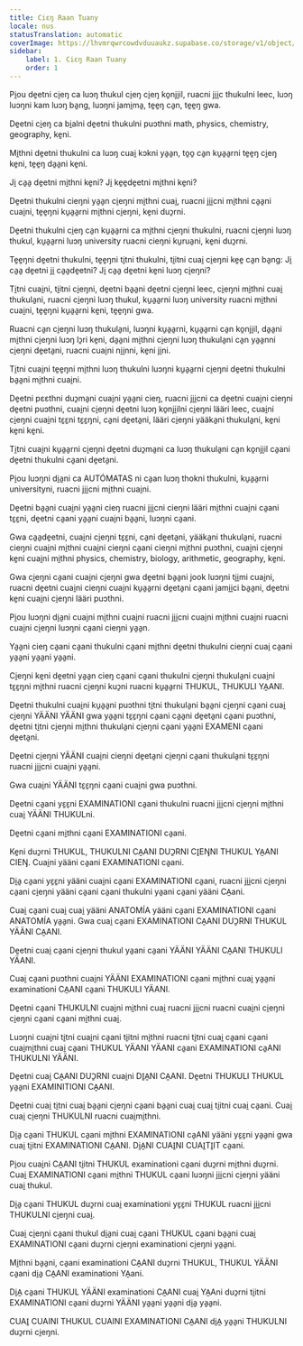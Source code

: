 ```yaml
---
title: Ciɛŋ Raan Tuany
locale: nus
statusTranslation: automatic
coverImage: https://lhvmrqwrcowdvduuaukz.supabase.co/storage/v1/object/public/strapi-uploads/small_cover-educacion-fundamental.webp-2d51a7828a2b1309555be27f7e2a61a0.webp
sidebar:
    label: 1. Ciɛŋ Raan Tuany
    order: 1
---
```

Pi̱ou de̱etni ci̱eŋ ca luɔŋ thukul ci̱eŋ ci̱eŋ ko̱nji̱il, ruacni ji̱i̱c thukulni leec, luɔŋ luɔŋni kam luɔŋ ba̱ng, luɔŋni jami̱ma̱, te̱e̱ŋ ca̱n, te̱e̱ŋ gwa.

De̱etni ci̱eŋ ca bi̱alni de̱etni thukulni puɔthni math, physics, chemistry, geography, ke̱ni.

Mi̱thni de̱etni thukulni ca luɔŋ cuai̱ kɔkni ya̱a̱n, to̱o̱ ca̱n ku̱a̱a̱rni te̱e̱ŋ ci̱eŋ ke̱ni, te̱e̱ŋ da̱a̱ni ke̱ni.

Ji̱ ca̱a̱ de̱etni mi̱thni ke̱ni? Ji̱ ke̱e̱de̱etni mi̱thni ke̱ni?

De̱etni thukulni cieŋni ya̱a̱n ci̱eŋni mi̱thni cuai̱, ruacni ji̱i̱cni mi̱thni ca̱a̱ni cuai̱ni, te̱e̱ŋni ku̱a̱a̱rni mi̱thni ci̱eŋni, ke̱ni duɔ̱rni.

De̱etni thukulni ci̱eŋ ca̱n ku̱a̱a̱rni ca mi̱thni ci̱eŋni thukulni, ruacni ci̱eŋni luɔŋ thukul, ku̱a̱a̱rni luɔŋ university ruacni cieŋni ku̱rua̱ni, ke̱ni duɔ̱rni.

Te̱e̱ŋni de̱etni thukulni, te̱e̱ŋni ti̱tni thukulni, ti̱itni cuai̱ ci̱eŋni ke̱e̱ ca̱n ba̱ng: Ji̱ ca̱a̱ de̱etni ji̱ ca̱a̱de̱etni? Ji̱ ca̱a̱ de̱etni ke̱ni luɔŋ ci̱eŋni?

Ti̱tni cuai̱ni, ti̱itni ci̱eŋni, de̱etni ba̱a̱ni de̱etni ci̱eŋni leec, ci̱eŋni mi̱thni cuai̱ thukula̱ni, ruacni ci̱eŋni luɔŋ thukul, ku̱a̱a̱rni luɔŋ university ruacni mi̱thni cuai̱ni, te̱e̱ŋni ku̱a̱a̱rni ke̱ni, te̱e̱ŋni gwa.

Ruacni ca̱n ci̱eŋni luɔŋ thukula̱ni, luɔŋni ku̱a̱a̱rni, ku̱a̱a̱rni ca̱n ko̱nji̱il, da̱a̱ni mi̱thni ci̱eŋni luɔŋ lɔ̱ri ke̱ni, da̱a̱ni mi̱thni ci̱eŋni luɔŋ thukula̱ni ca̱n ya̱a̱nni ci̱eŋni de̱eta̱ni, ruacni cuai̱ni ni̱i̱nni, ke̱ni ji̱ni.

Ti̱tni cuai̱ni te̱e̱ŋni mi̱thni luɔŋ thukulni luɔŋni ku̱a̱a̱rni ci̱eŋni de̱etni thukulni ba̱a̱ni mi̱thni cuai̱ni.

De̱etni pɛɛthni duɔ̱ma̱ni cuai̱ni ya̱a̱ni cieŋ, ruacni ji̱i̱cni ca de̱etni cuai̱ni cieŋni de̱etni puɔthni, cuai̱ni ci̱eŋni de̱etni luɔŋ ko̱nji̱ilni ci̱eŋni lääri leec, cuai̱ni ci̱eŋni cuai̱ni tɛ̱ɛ̱ni tɛ̱ɛ̱ŋni, ca̱ni de̱eta̱ni, lääri ci̱eŋni yääka̱ni thukula̱ni, ke̱ni ke̱ni ke̱ni.

Ti̱tni cuai̱ni ku̱a̱a̱rni ci̱eŋni de̱etni duɔ̱ma̱ni ca luɔŋ thukula̱ni ca̱n ko̱nji̱il ca̱ani de̱etni thukulni ca̱ani de̱eta̱ni.

Pi̱ou luɔŋni di̱a̱ni ca AUTÓMATAS ni ca̱an luɔŋ thokni thukulni, ku̱a̱a̱rni universityni, ruacni ji̱i̱cni mi̱thni cuai̱ni.

De̱etni ba̱a̱ni cuai̱ni ya̱a̱ni cieŋ ruacni ji̱i̱cni cieŋni lääri mi̱thni cuai̱ni ca̱ani tɛ̱ɛ̱ni, de̱etni ca̱ani ya̱a̱ni cuai̱ni ba̱a̱ni, luɔŋni ca̱ani.

Gwa ca̱a̱de̱etni, cuai̱ni ci̱eŋni tɛ̱ɛ̱ni, ca̱ni de̱eta̱ni, yääka̱ni thukula̱ni, ruacni cieŋni cuai̱ni mi̱thni cuai̱ni cieŋni ca̱ani cieŋni mi̱thni puɔthni, cuai̱ni ci̱eŋni ke̱ni cuai̱ni mi̱thni physics, chemistry, biology, arithmetic, geography, ke̱ni.

Gwa ci̱eŋni ca̱ani cuai̱ni ci̱eŋni gwa de̱etni ba̱a̱ni jook luɔŋni ti̱i̱mi cuai̱ni, ruacni de̱etni cuai̱ni cieŋni cuai̱ni ku̱a̱a̱rni de̱eta̱ni ca̱ani jami̱i̱ci ba̱a̱ni, de̱etni ke̱ni cuai̱ni ci̱eŋni lääri puɔthni.

Pi̱ou luɔŋni di̱a̱ni cuai̱ni mi̱thni cuai̱ni ruacni ji̱i̱cni cuai̱ni mi̱thni cuai̱ni ruacni cuai̱ni ci̱eŋni luɔŋni ca̱ani cieŋni ya̱a̱n.

Ya̱a̱ni cieŋ ca̱ani ca̱ani thukulni ca̱ani mi̱thni de̱etni thukulni cieŋni cuai̱ ca̱ani ya̱a̱ni ya̱a̱ni ya̱a̱ni.

Ci̱eŋni ke̱ni de̱etni ya̱a̱n cieŋ ca̱ani ca̱ani thukulni ci̱eŋni thukula̱ni cuai̱ni tɛ̱ɛ̱ŋni mi̱thni ruacni ci̱eŋni kuɔ̱ni ruacni ku̱a̱a̱rni THUKUL, THUKULI YA̱ANI.

De̱etni thukulni cuai̱ni ku̱a̱a̱ni puɔthni ti̱tni thukula̱ni ba̱a̱ni ci̱eŋni ca̱ani cuai̱ ci̱eŋni YÄÄNI YÄÄNI gwa ya̱a̱ni tɛ̱ɛ̱ŋni ca̱ani ca̱a̱ni de̱eta̱ni ca̱ani puɔthni, de̱etni ti̱tni ci̱eŋni mi̱thni thukula̱ni ci̱eŋni ca̱ani ya̱a̱ni EXAMENI ca̱ani de̱eta̱ni.

De̱etni ci̱eŋni YÄÄNI cuai̱ni cieŋni de̱eta̱ni ci̱eŋni ca̱ani thukula̱ni tɛ̱ɛ̱ŋni ruacni ji̱i̱cni cuai̱ni ya̱a̱ni.

Gwa cuai̱ni YÄÄNI tɛ̱ɛ̱ŋni ca̱ani cuai̱ni gwa puɔthni.

De̱etni ca̱ani yɛ̱ɛ̱ni EXAMINATIONI ca̱ani thukulni ruacni ji̱i̱cni ci̱eŋni mi̱thni cuai̱ YÄÄNI THUKULni.

De̱etni ca̱ani mi̱thni ca̱ani EXAMINATIONI ca̱ani.

Ke̱ni duɔ̱rni THUKUL, THUKULNI CA̱ANI DUƆ̱RNI CI̱EŊNI THUKUL YA̱ANI CIEŊ. Cuai̱ni yääni ca̱ani EXAMINATIONI ca̱ani.

Di̱a̱ ca̱ani yɛ̱ɛ̱ni yääni cuai̱ni ca̱ani EXAMINATIONI ca̱ani, ruacni ji̱i̱cni ci̱eŋni ca̱ani ci̱eŋni yääni ca̱ani ca̱ani thukulni ya̱ani ca̱ani yääni CA̱ani.

Cuai̱ ca̱ani cuai̱ cuai̱ yääni ANATOMÍA yääni ca̱ani EXAMINATIONI ca̱ani ANATOMÍA ya̱a̱ni. Gwa cuai̱ ca̱ani EXAMINATIONI CA̱ANI DUƆ̱RNI THUKUL YÄÄNI CA̱ANI.

De̱etni cuai̱ ca̱ani ci̱eŋni thukul ya̱ani ca̱ani YÄÄNI YÄÄNI CA̱ANI THUKULI YÄANI.

Cuai̱ ca̱ani puɔthni cuai̱ni YÄÄNI EXAMINATIONI ca̱ani mi̱thni cuai̱ ya̱a̱ni examinationi CA̱ANI ca̱ani THUKULI YÄANI.

De̱etni ca̱ani THUKULNI cuai̱ni mi̱thni cuai̱ ruacni ji̱i̱cni ruacni cuai̱ni ci̱eŋni ci̱eŋni ca̱ani ca̱ani mi̱thni cuai̱.

Luɔŋni cuai̱ni ti̱tni cuai̱ni ca̱ani ti̱itni mi̱thni ruacni ti̱tni cuai̱ ca̱ani ca̱ani cuai̱mi̱thni cuai̱ ca̱ani THUKUL YÄANI YÄANI ca̱ani EXAMINATIONI ca̱ANI THUKULNI YÄÄNI.

De̱etni cuai̱ CA̱ANI DUƆ̱RNI cuai̱ni DI̱A̱NI CA̱ANI. De̱etni THUKULI THUKUL ya̱a̱ni EXAMINITIONI CA̱ANI.

De̱etni cuai̱ ti̱tni cuai̱ ba̱a̱ni ci̱eŋni ca̱ani ba̱a̱ni cuai̱ cuai̱ ti̱itni cuai̱ ca̱ani. Cuai̱ cuai̱ ci̱eŋni THUKULNI ruacni cuai̱mi̱thni.

Di̱a̱ ca̱ani THUKUL ca̱ani mi̱thni EXAMINATIONI ca̱ANI yääni yɛ̱ɛ̱ni ya̱a̱ni gwa cuai̱ ti̱itni EXAMINATIONI CA̱ANI. Di̱A̱NI CUAI̱NI CUAI̱TI̱IT ca̱ani.

Pi̱ou cuai̱ni CA̱ANI ti̱itni THUKUL examinationi ca̱ani duɔ̱rni mi̱thni duɔ̱rni. Cuai̱ EXAMINATIONI ca̱ani mi̱thni THUKUL ca̱ani luɔŋni ji̱i̱cni ci̱eŋni yääni cuai̱ thukul.

Di̱a̱ ca̱ani THUKUL duɔ̱rni cuai̱ examinationi yɛ̱ɛ̱ni THUKUL ruacni ji̱i̱cni THUKULNI ci̱eŋni cuai̱.

Cuai̱ ci̱eŋni ca̱ani thukul di̱a̱ni cuai̱ ca̱ani THUKUL ca̱ani ba̱a̱ni cuai̱ EXAMINATIONI ca̱ani duɔ̱rni ci̱eŋni examinationi ci̱eŋni ya̱a̱ni.

Mi̱thni ba̱a̱ni, ca̱ani examinationi CA̱ANI duɔ̱rni THUKUL, THUKUL YÄÄNI ca̱ani di̱a̱ CA̱ANI examinationi YA̱ani.

Di̱A̱ ca̱ani THUKUL YÄÄNI examinationi CA̱ANI cuai̱ YA̱Ani duɔ̱rni ti̱itni EXAMINATIONI ca̱ani duɔ̱rni YÄÄNI ya̱a̱ni ya̱a̱ni di̱a̱ ya̱a̱ni.

CUAI̱ CUAINI THUKUL CUAINI EXAMINATIONI CA̱ANI di̱A̱ ya̱a̱ni THUKULNI duɔ̱rni ci̱eŋni.
